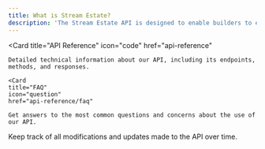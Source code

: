 ```yaml
---
title: What is Stream Estate?
description: 'The Stream Estate API is designed to enable builders to easily query, observe, and automate on-chain real estate data and insights'
---
```

<Card
    title="API Reference"
    icon="code"
    href="api-reference"
  >
    Detailed technical information about our API, including its endpoints, methods, and responses.
  </Card>
<CardGroup cols={2}>

    <Card
    title="FAQ"
    icon="question"
    href="api-reference/faq"
  >
    Get answers to the most common questions and concerns about the use of our API.
  </Card>
  <Card
    title="Change Log"
    icon="map"
    href="https://verdant-strand-46f.notion.site/8b657e7b964840abac80acd5afbb683e"
  >
    Keep track of all modifications and updates made to the API over time.
  </Card>

  
</CardGroup>